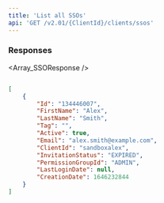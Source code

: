 ```yaml
---
title: 'List all SSOs'  
api: 'GET /v2.01/{ClientId}/clients/ssos'  
---
```


  

### Responses  

<AccordionGroup><Accordion title="200 - ">  

<Array_SSOResponse /></Accordion></AccordionGroup>  

<ResponseExample>  

```json 200 -   

[
    {
        "Id": "134446007",
        "FirstName": "Alex",
        "LastName": "Smith",
        "Tag": "",
        "Active": true,
        "Email": "alex.smith@example.com",
        "ClientId": "sandboxalex",
        "InvitationStatus": "EXPIRED",
        "PermissionGroupId": "ADMIN",
        "LastLoginDate": null,
        "CreationDate": 1646232844
    }
]  

 ```  

</ResponseExample>